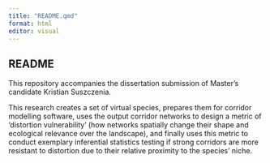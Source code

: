 ```yaml
---
title: "README.qmd"
format: html
editor: visual
---
```


## README

This repository accompanies the dissertation submission of Master's candidate Kristian Suszczenia.

This research creates a set of virtual species, prepares them for corridor modelling software, uses the output corridor networks to design a metric of 'distortion vulnerability' (how networks spatially change their shape and ecological relevance over the landscape), and finally uses this metric to conduct exemplary inferential statistics testing if strong corridors are more resistant to distortion due to their relative proximity to the species' niche.
